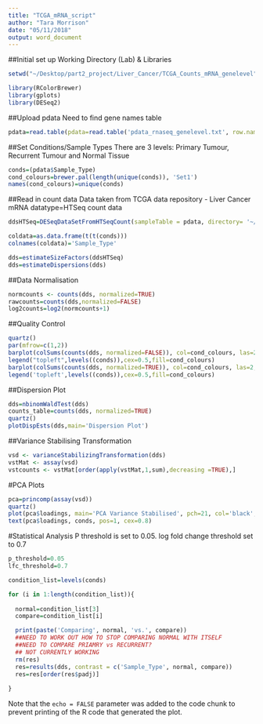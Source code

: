 ```yaml
---
title: "TCGA_mRNA_script"
author: "Tara Morrison"
date: "05/11/2018"
output: word_document
---
```

##Initial set up
Working Directory (Lab) & Libraries
``` r
setwd("~/Desktop/part2_project/Liver_Cancer/TCGA_Counts_mRNA_genelevel")

library(RColorBrewer)
library(gplots)
library(DESeq2)
```

##Upload pdata
Need to find gene names table
```r
pdata=read.table(pdata=read.table('pdata_rnaseq_genelevel.txt', row.names=1, header=T))
```

##Set Conditions/Sample Types
There are 3 levels: Primary Tumour, Recurrent Tumour and Normal Tissue
```r
conds=(pdata$Sample_Type)
cond_colours=brewer.pal(length(unique(conds)), 'Set1')
names(cond_colours)=unique(conds)
```

##Read in count data
Data taken from TCGA data repository - Liver Cancer mRNA
datatype=HTSeq count data
```r
ddsHTSeq=DESeqDataSetFromHTSeqCount(sampleTable = pdata, directory= '~/Desktop/part2_project/Liver_Cancer/TCGA_Counts_mRNA_genelevel', design = ~ Sample_Type)

coldata=as.data.frame(t(t(conds)))
colnames(coldata)='Sample_Type'

dds=estimateSizeFactors(ddsHTSeq)
dds=estimateDispersions(dds)
```

##Data Normalisation

```r
normcounts <- counts(dds, normalized=TRUE)
rawcounts=counts(dds,normalized=FALSE)
log2counts=log2(normcounts+1)
```


##Quality Control
```r
quartz()
par(mfrow=c(1,2))
barplot(colSums(counts(dds, normalized=FALSE)), col=cond_colours, las=2,cex.names=0.5,main='Pre Normalised Counts')
legend("topleft",levels((conds)),cex=0.5,fill=cond_colours)
barplot(colSums(counts(dds, normalized=TRUE)), col=cond_colours, las=2,cex.names=0.5,main='Post Normalised Counts')
legend('topleft',levels((conds)),cex=0.5,fill=cond_colours)
```

##Dispersion Plot
```r
dds=nbinomWaldTest(dds)
counts_table=counts(dds, normalized=TRUE)
quartz()
plotDispEsts(dds,main='Dispersion Plot')
```

##Variance Stabilising Transformation
```r
vsd <- varianceStabilizingTransformation(dds)
vstMat <- assay(vsd)
vstcounts <- vstMat[order(apply(vstMat,1,sum),decreasing =TRUE),]
```

#PCA Plots
```r
pca=princomp(assay(vsd))
quartz()
plot(pca$loadings, main='PCA Variance Stabilised', pch=21, col='black', bg=cond_colours,cex=1)
text(pca$loadings, conds, pos=1, cex=0.8)
```

#Statistical Analysis
P threshold is set to 0.05.
log fold change threshold set to 0.7
```r
p_threshold=0.05
lfc_threshold=0.7

condition_list=levels(conds)

for (i in 1:length(condition_list)){
 
  normal=condition_list[3]
  compare=condition_list[i]

  print(paste('Comparing', normal, 'vs.', compare))
  ##NEED TO WORK OUT HOW TO STOP COMPARING NORMAL WITH ITSELF
  ##NEED TO COMPARE PRIAMRY vs RECURRENT?
  ## NOT CURRENTLY WORKING
  rm(res)
  res=results(dds, contrast = c('Sample_Type', normal, compare))
  res=res[order(res$padj)]
  
}
```
Note that the `echo = FALSE` parameter was added to the code chunk to prevent printing of the R code that generated the plot.

